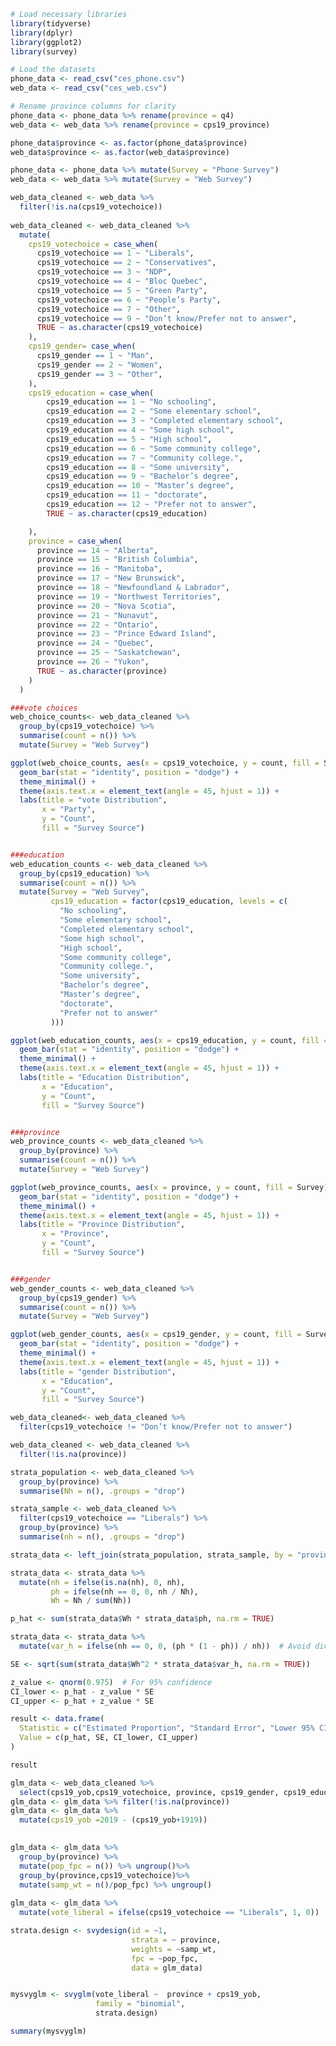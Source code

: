 ```R


# Load necessary libraries
library(tidyverse)
library(dplyr)
library(ggplot2)
library(survey)

# Load the datasets
phone_data <- read_csv("ces_phone.csv")
web_data <- read_csv("ces_web.csv")

# Rename province columns for clarity
phone_data <- phone_data %>% rename(province = q4)
web_data <- web_data %>% rename(province = cps19_province)

phone_data$province <- as.factor(phone_data$province)
web_data$province <- as.factor(web_data$province)

phone_data <- phone_data %>% mutate(Survey = "Phone Survey")
web_data <- web_data %>% mutate(Survey = "Web Survey")

```


```R
web_data_cleaned <- web_data %>% 
  filter(!is.na(cps19_votechoice))
                                        
web_data_cleaned <- web_data_cleaned %>%
  mutate(
    cps19_votechoice = case_when(
      cps19_votechoice == 1 ~ "Liberals",
      cps19_votechoice == 2 ~ "Conservatives",
      cps19_votechoice == 3 ~ "NDP",
      cps19_votechoice == 4 ~ "Bloc Quebec",
      cps19_votechoice == 5 ~ "Green Party",
      cps19_votechoice == 6 ~ "People’s Party",
      cps19_votechoice == 7 ~ "Other",
      cps19_votechoice == 9 ~ "Don’t know/Prefer not to answer",
      TRUE ~ as.character(cps19_votechoice)
    ),
    cps19_gender= case_when(
      cps19_gender == 1 ~ "Man",
      cps19_gender == 2 ~ "Women",
      cps19_gender == 3 ~ "Other",
    ),
    cps19_education = case_when(
        cps19_education == 1 ~ "No schooling",
        cps19_education == 2 ~ "Some elementary school",
        cps19_education == 3 ~ "Completed elementary school",
        cps19_education == 4 ~ "Some high school",
        cps19_education == 5 ~ "High school",
        cps19_education == 6 ~ "Some community college",
        cps19_education == 7 ~ "Community college.",
        cps19_education == 8 ~ "Some university",
        cps19_education == 9 ~ "Bachelor’s degree",
        cps19_education == 10 ~ "Master’s degree",
        cps19_education == 11 ~ "doctorate",
        cps19_education == 12 ~ "Prefer not to answer",
        TRUE ~ as.character(cps19_education)

    ),
    province = case_when(
      province == 14 ~ "Alberta",
      province == 15 ~ "British Columbia",
      province == 16 ~ "Manitoba",
      province == 17 ~ "New Brunswick",
      province == 18 ~ "Newfoundland & Labrador",
      province == 19 ~ "Northwest Territories",
      province == 20 ~ "Nova Scotia",
      province == 21 ~ "Nunavut",
      province == 22 ~ "Ontario",
      province == 23 ~ "Prince Edward Island",
      province == 24 ~ "Quebec",
      province == 25 ~ "Saskatchewan",
      province == 26 ~ "Yukon",
      TRUE ~ as.character(province)
    )
  )
```

```R
###vote choices
web_choice_counts<- web_data_cleaned %>%
  group_by(cps19_votechoice) %>%
  summarise(count = n()) %>%
  mutate(Survey = "Web Survey")

ggplot(web_choice_counts, aes(x = cps19_votechoice, y = count, fill = Survey)) +
  geom_bar(stat = "identity", position = "dodge") +
  theme_minimal() +
  theme(axis.text.x = element_text(angle = 45, hjust = 1)) +
  labs(title = "vote Distribution",
       x = "Party",
       y = "Count",
       fill = "Survey Source")


###education
web_education_counts <- web_data_cleaned %>%
  group_by(cps19_education) %>%
  summarise(count = n()) %>%
  mutate(Survey = "Web Survey",
         cps19_education = factor(cps19_education, levels = c(
           "No schooling",
           "Some elementary school",
           "Completed elementary school",
           "Some high school",
           "High school",
           "Some community college",
           "Community college.",
           "Some university",
           "Bachelor’s degree",
           "Master’s degree",
           "doctorate",
           "Prefer not to answer"
         ))) 

ggplot(web_education_counts, aes(x = cps19_education, y = count, fill = Survey)) +
  geom_bar(stat = "identity", position = "dodge") +
  theme_minimal() +
  theme(axis.text.x = element_text(angle = 45, hjust = 1)) +
  labs(title = "Education Distribution",
       x = "Education",
       y = "Count",
       fill = "Survey Source")


###province
web_province_counts <- web_data_cleaned %>%
  group_by(province) %>%
  summarise(count = n()) %>%
  mutate(Survey = "Web Survey")

ggplot(web_province_counts, aes(x = province, y = count, fill = Survey)) +
  geom_bar(stat = "identity", position = "dodge") +
  theme_minimal() +
  theme(axis.text.x = element_text(angle = 45, hjust = 1)) +
  labs(title = "Province Distribution",
       x = "Province",
       y = "Count",
       fill = "Survey Source")


###gender
web_gender_counts <- web_data_cleaned %>%
  group_by(cps19_gender) %>%
  summarise(count = n()) %>%
  mutate(Survey = "Web Survey")

ggplot(web_gender_counts, aes(x = cps19_gender, y = count, fill = Survey)) +
  geom_bar(stat = "identity", position = "dodge") +
  theme_minimal() +
  theme(axis.text.x = element_text(angle = 45, hjust = 1)) +
  labs(title = "gender Distribution",
       x = "Education",
       y = "Count",
       fill = "Survey Source")

```


```R

web_data_cleaned<- web_data_cleaned %>% 
  filter(cps19_votechoice != "Don’t know/Prefer not to answer")

web_data_cleaned <- web_data_cleaned %>%
  filter(!is.na(province))

strata_population <- web_data_cleaned %>%
  group_by(province) %>%
  summarise(Nh = n(), .groups = "drop") 

strata_sample <- web_data_cleaned %>%
  filter(cps19_votechoice == "Liberals") %>%
  group_by(province) %>%
  summarise(nh = n(), .groups = "drop")

strata_data <- left_join(strata_population, strata_sample, by = "province")

strata_data <- strata_data %>%
  mutate(nh = ifelse(is.na(nh), 0, nh), 
         ph = ifelse(nh == 0, 0, nh / Nh),
         Wh = Nh / sum(Nh))

p_hat <- sum(strata_data$Wh * strata_data$ph, na.rm = TRUE)

strata_data <- strata_data %>%
  mutate(var_h = ifelse(nh == 0, 0, (ph * (1 - ph)) / nh))  # Avoid division by zero

SE <- sqrt(sum(strata_data$Wh^2 * strata_data$var_h, na.rm = TRUE))

z_value <- qnorm(0.975)  # For 95% confidence
CI_lower <- p_hat - z_value * SE
CI_upper <- p_hat + z_value * SE

result <- data.frame(
  Statistic = c("Estimated Proportion", "Standard Error", "Lower 95% CI", "Upper 95% CI"),
  Value = c(p_hat, SE, CI_lower, CI_upper)
)

result

```
```R
glm_data <- web_data_cleaned %>%
  select(cps19_yob,cps19_votechoice, province, cps19_gender, cps19_education)
glm_data <- glm_data %>% filter(!is.na(province))
glm_data <- glm_data %>%
  mutate(cps19_yob =2019 - (cps19_yob+1919))
  

glm_data <- glm_data %>%
  group_by(province) %>%
  mutate(pop_fpc = n()) %>% ungroup()%>% 
  group_by(province,cps19_votechoice)%>%
  mutate(samp_wt = n()/pop_fpc) %>% ungroup()
  
glm_data <- glm_data %>%
  mutate(vote_liberal = ifelse(cps19_votechoice == "Liberals", 1, 0))

```


```R

strata.design <- svydesign(id = ~1,
                           strata = ~ province, 
                           weights = ~samp_wt, 
                           fpc = ~pop_fpc, 
                           data = glm_data)


mysvyglm <- svyglm(vote_liberal ~  province + cps19_yob,
                   family = "binomial",
                   strata.design)

summary(mysvyglm)
```


 

